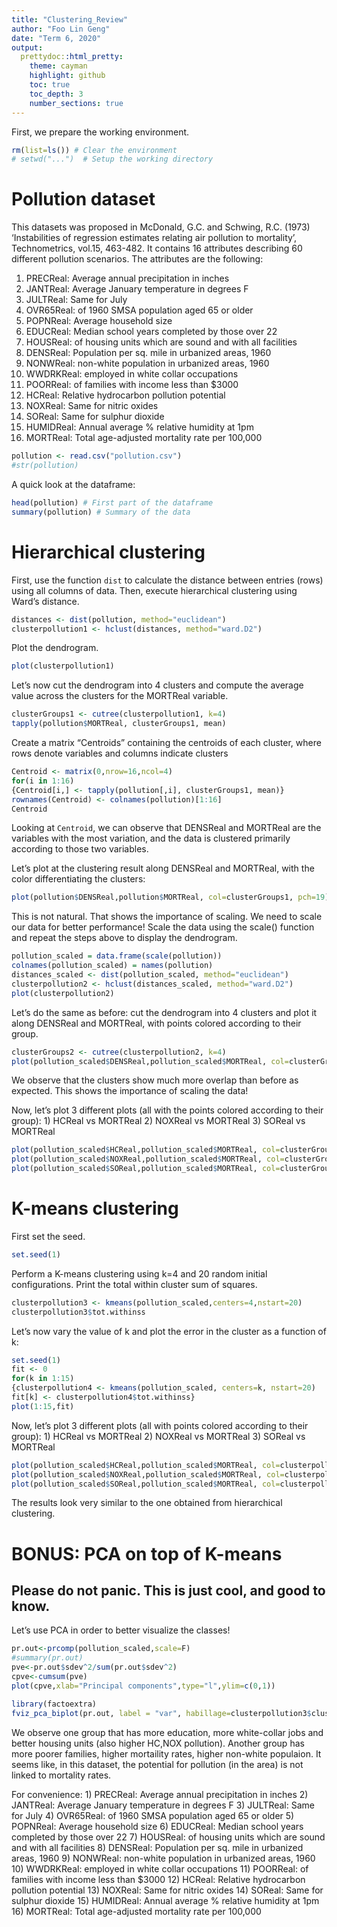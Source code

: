 ```yaml
---
title: "Clustering_Review"
author: "Foo Lin Geng"
date: "Term 6, 2020"
output: 
  prettydoc::html_pretty:
    theme: cayman
    highlight: github
    toc: true
    toc_depth: 3
    number_sections: true
---
```


First, we prepare the working environment.
```r
rm(list=ls()) # Clear the environment
# setwd("...")  # Setup the working directory
```


# Pollution dataset

This datasets was proposed in McDonald, G.C. and Schwing, R.C. (1973) 'Instabilities of regression estimates relating air pollution to mortality', Technometrics, vol.15, 463-482. It contains 16 attributes describing 60 different pollution scenarios. The attributes are the following: 

1) PRECReal: Average annual precipitation in inches 
2) JANTReal: Average January temperature in degrees F 
3) JULTReal: Same for July 
4) OVR65Real: of 1960 SMSA population aged 65 or older 
5) POPNReal: Average household size 
6) EDUCReal: Median school years completed by those over 22 
7) HOUSReal: of housing units which are sound and with all facilities 
8) DENSReal: Population per sq. mile in urbanized areas, 1960 
9) NONWReal: non-white population in urbanized areas, 1960 
10) WWDRKReal: employed in white collar occupations 
11) POORReal: of families with income less than $3000 
12) HCReal: Relative hydrocarbon pollution potential 
13) NOXReal: Same for nitric oxides 
14) SOReal: Same for sulphur dioxide 
15) HUMIDReal: Annual average % relative humidity at 1pm 
16) MORTReal: Total age-adjusted mortality rate per 100,000

```r
pollution <- read.csv("pollution.csv")
#str(pollution)
```

A quick look at the dataframe:

```r
head(pollution) # First part of the dataframe
summary(pollution) # Summary of the data
```


# Hierarchical clustering

First, use the function `dist` to calculate the distance between entries (rows) using all columns of data. Then, execute hierarchical clustering using Ward's distance.

```r
distances <- dist(pollution, method="euclidean")
clusterpollution1 <- hclust(distances, method="ward.D2")
```

Plot the dendrogram.

```r
plot(clusterpollution1) 
```

Let's now cut the dendrogram into 4 clusters and compute the average value across the clusters for the MORTReal variable.

```r
clusterGroups1 <- cutree(clusterpollution1, k=4)
tapply(pollution$MORTReal, clusterGroups1, mean) 
```

Create a matrix "Centroids" containing the centroids of each cluster, where rows denote variables and columns indicate clusters

```r
Centroid <- matrix(0,nrow=16,ncol=4)
for(i in 1:16)
{Centroid[i,] <- tapply(pollution[,i], clusterGroups1, mean)}
rownames(Centroid) <- colnames(pollution)[1:16]
Centroid
```

Looking at `Centroid`, we can observe that DENSReal and MORTReal are the variables with the most variation, and the data is clustered primarily according to those two variables.

Let's plot at the clustering result along DENSReal and MORTReal, with the color differentiating the clusters:
```r
plot(pollution$DENSReal,pollution$MORTReal, col=clusterGroups1, pch=19)
```

This is not natural.
That shows the importance of scaling. We need to scale our data for better performance!
Scale the data using the scale() function and repeat the steps above to display the dendrogram.

```r
pollution_scaled = data.frame(scale(pollution)) 
colnames(pollution_scaled) = names(pollution)
distances_scaled <- dist(pollution_scaled, method="euclidean")
clusterpollution2 <- hclust(distances_scaled, method="ward.D2")
plot(clusterpollution2) 
```


Let's  do the same as before: cut the dendrogram into 4 clusters and plot it along DENSReal and MORTReal, with points colored according to their group.
```r
clusterGroups2 <- cutree(clusterpollution2, k=4)
plot(pollution_scaled$DENSReal,pollution_scaled$MORTReal, col=clusterGroups2, pch=19)
```

We observe that the clusters show much more overlap than before as expected. This shows the importance of scaling the data!

Now, let's plot 3 different plots (all with the points colored according to their group):
1) HCReal vs MORTReal
2) NOXReal vs MORTReal
3) SOReal vs MORTReal
```r
plot(pollution_scaled$HCReal,pollution_scaled$MORTReal, col=clusterGroups2, pch=19)
plot(pollution_scaled$NOXReal,pollution_scaled$MORTReal, col=clusterGroups2, pch=19)
plot(pollution_scaled$SOReal,pollution_scaled$MORTReal, col=clusterGroups2, pch=19)
```

# K-means clustering

First set the seed.

```r
set.seed(1)
```

Perform a K-means clustering using k=4 and 20 random initial configurations. Print the total within cluster sum of squares.

```r
clusterpollution3 <- kmeans(pollution_scaled,centers=4,nstart=20)
clusterpollution3$tot.withinss 
```

Let's now vary the value of k and plot the error in the cluster as a function of k:

```r
set.seed(1)
fit <- 0
for(k in 1:15)
{clusterpollution4 <- kmeans(pollution_scaled, centers=k, nstart=20)
fit[k] <- clusterpollution4$tot.withinss}
plot(1:15,fit)
```

<!-- Let's see the corresponding clusters when there are 4 clusters: -->

<!-- ```{r} -->
<!-- Centroid2 <- matrix(0,nrow=16,ncol=4) -->
<!-- for(i in 1:16) -->
<!-- {Centroid2[i,] <- tapply(pollution_scaled[,i], clusterpollution3$cluster, mean)} -->
<!-- rownames(Centroid2) <- colnames(pollution_scaled)[1:16] -->
<!-- Centroid2 -->
<!-- ``` -->

Now, let's plot 3 different plots (all with points colored according to their group):
1) HCReal vs MORTReal
2) NOXReal vs MORTReal
3) SOReal vs MORTReal
```r
plot(pollution_scaled$HCReal,pollution_scaled$MORTReal, col=clusterpollution3$cluster, pch=19)
plot(pollution_scaled$NOXReal,pollution_scaled$MORTReal, col=clusterpollution3$cluster, pch=19)
plot(pollution_scaled$SOReal,pollution_scaled$MORTReal, col=clusterpollution3$cluster, pch=19)
```

The results look very similar to the one obtained from hierarchical clustering.

# BONUS: PCA on top of K-means
## Please do not panic. This is just cool, and good to know.

Let's use PCA in order to better visualize the classes!

```r
pr.out<-prcomp(pollution_scaled,scale=F)
#summary(pr.out) 
pve<-pr.out$sdev^2/sum(pr.out$sdev^2)
cpve<-cumsum(pve)
plot(cpve,xlab="Principal components",type="l",ylim=c(0,1))
```


```r
library(factoextra)
fviz_pca_biplot(pr.out, label = "var", habillage=clusterpollution3$cluster,addEllipses=TRUE, ellipse.level=0.95)
```

We observe one group that has more education, more white-collar jobs and  better housing units (also higher HC,NOX pollution).
Another group has more poorer families, higher mortaility rates, higher non-white populaion.
It seems like, in this dataset, the potential for pollution (in the area) is not linked to mortality rates.

For convenience:
1) PRECReal: Average annual precipitation in inches 
2) JANTReal: Average January temperature in degrees F 
3) JULTReal: Same for July 
4) OVR65Real: of 1960 SMSA population aged 65 or older 
5) POPNReal: Average household size 
6) EDUCReal: Median school years completed by those over 22 
7) HOUSReal: of housing units which are sound and with all facilities 
8) DENSReal: Population per sq. mile in urbanized areas, 1960 
9) NONWReal: non-white population in urbanized areas, 1960 
10) WWDRKReal: employed in white collar occupations 
11) POORReal: of families with income less than $3000 
12) HCReal: Relative hydrocarbon pollution potential 
13) NOXReal: Same for nitric oxides 
14) SOReal: Same for sulphur dioxide 
15) HUMIDReal: Annual average % relative humidity at 1pm 
16) MORTReal: Total age-adjusted mortality rate per 100,000






